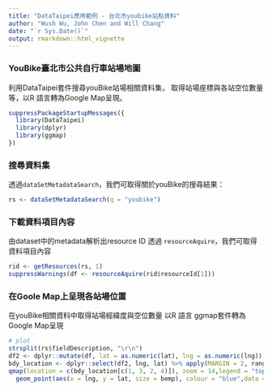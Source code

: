 ```yaml
---
title: "DataTaipei應用範例 - 台北市youbike站點資料"
author: "Wush Wu, John Chen and Will Chang"
date: "`r Sys.Date()`"
output: rmarkdown::html_vignette
---
```


### YouBike臺北市公共自行車站場地圖

利用DataTaipei套件搜尋youBike站場相關資料集，
取得站場座標與各站空位數量等，以R 語言轉為Google Map呈現。

```r
suppressPackageStartupMessages({
  library(DataTaipei)
  library(dplyr)
  library(ggmap)
})
```

### 搜尋資料集

透過`dataSetMetadataSearch`，我們可取得關於youBike的搜尋結果：
```r
rs <- dataSetMetadataSearch(q = "youbike")
```

### 下載資料項目內容

由dataset中的metadata解析出resource ID
透過 `resourceAquire`，我們可取得資料項目內容

```r
rid <- getResources(rs, 1)
suppressWarnings(df <- resourceAquire(rid$resourceId[1]))
```

### 在Goole Map上呈現各站場位置

在youBike相關資料中取得站場經緯度與空位數量
以R 語言 ggmap套件轉為Google Map呈現

```r
# plot
strsplit(rs$fieldDescription, "\r\n")
df2 <- dplyr::mutate(df, lat = as.numeric(lat), lng = as.numeric(lng))
bdy_location <- dplyr::select(df2, lng, lat) %>% apply(MARGIN = 2, range)
qmap(location = c(bdy_location[c(1, 3, 2, 4)]), zoom = 14,legend = "topleft") +
  geom_point(aes(x = lng, y = lat, size = bemp), colour = "blue",data = df2)
```
